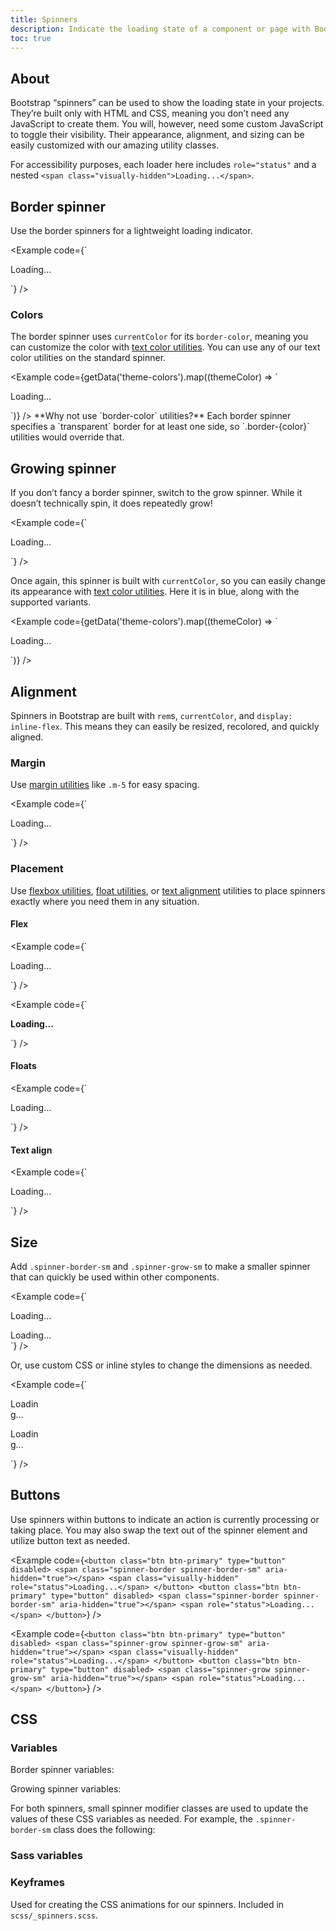 ```yaml
---
title: Spinners
description: Indicate the loading state of a component or page with Bootstrap spinners, built entirely with HTML, CSS, and no JavaScript.
toc: true
---
```



## About

Bootstrap “spinners” can be used to show the loading state in your projects. They’re built only with HTML and CSS, meaning you don’t need any JavaScript to create them. You will, however, need some custom JavaScript to toggle their visibility. Their appearance, alignment, and sizing can be easily customized with our amazing utility classes.

For accessibility purposes, each loader here includes `role="status"` and a nested `<span class="visually-hidden">Loading...</span>`.

<Callout name="info-prefersreducedmotion" />

## Border spinner

Use the border spinners for a lightweight loading indicator.

<Example code={`<div class="spinner-border" role="status">
    <span class="visually-hidden">Loading...</span>
  </div>`} />

### Colors

The border spinner uses `currentColor` for its `border-color`, meaning you can customize the color with [text color utilities][color]. You can use any of our text color utilities on the standard spinner.

<Example code={getData('theme-colors').map((themeColor) => `<div class="spinner-border text-${themeColor.name}" role="status">
    <span class="visually-hidden">Loading...</span>
  </div>`)} />

<Callout>
**Why not use `border-color` utilities?** Each border spinner specifies a `transparent` border for at least one side, so `.border-{color}` utilities would override that.
</Callout>

## Growing spinner

If you don’t fancy a border spinner, switch to the grow spinner. While it doesn’t technically spin, it does repeatedly grow!

<Example code={`<div class="spinner-grow" role="status">
    <span class="visually-hidden">Loading...</span>
  </div>`} />

Once again, this spinner is built with `currentColor`, so you can easily change its appearance with [text color utilities][color]. Here it is in blue, along with the supported variants.

<Example code={getData('theme-colors').map((themeColor) => `<div class="spinner-grow text-${themeColor.name}" role="status">
    <span class="visually-hidden">Loading...</span>
  </div>`)} />

## Alignment

Spinners in Bootstrap are built with `rem`s, `currentColor`, and `display: inline-flex`. This means they can easily be resized, recolored, and quickly aligned.

### Margin

Use [margin utilities][margin] like `.m-5` for easy spacing.

<Example code={`<div class="spinner-border m-5" role="status">
    <span class="visually-hidden">Loading...</span>
  </div>`} />

### Placement

Use [flexbox utilities][flex], [float utilities][float], or [text alignment][text] utilities to place spinners exactly where you need them in any situation.

#### Flex

<Example code={`<div class="d-flex justify-content-center">
    <div class="spinner-border" role="status">
      <span class="visually-hidden">Loading...</span>
    </div>
  </div>`} />

<Example code={`<div class="d-flex align-items-center">
    <strong role="status">Loading...</strong>
    <div class="spinner-border ms-auto" aria-hidden="true"></div>
  </div>`} />

#### Floats

<Example code={`<div class="clearfix">
    <div class="spinner-border float-end" role="status">
      <span class="visually-hidden">Loading...</span>
    </div>
  </div>`} />

#### Text align

<Example code={`<div class="text-center">
    <div class="spinner-border" role="status">
      <span class="visually-hidden">Loading...</span>
    </div>
  </div>`} />

## Size

Add `.spinner-border-sm` and `.spinner-grow-sm` to make a smaller spinner that can quickly be used within other components.

<Example code={`<div class="spinner-border spinner-border-sm" role="status">
    <span class="visually-hidden">Loading...</span>
  </div>
  <div class="spinner-grow spinner-grow-sm" role="status">
    <span class="visually-hidden">Loading...</span>
  </div>`} />

Or, use custom CSS or inline styles to change the dimensions as needed.

<Example code={`<div class="spinner-border" style="width: 3rem; height: 3rem;" role="status">
    <span class="visually-hidden">Loading...</span>
  </div>
  <div class="spinner-grow" style="width: 3rem; height: 3rem;" role="status">
    <span class="visually-hidden">Loading...</span>
  </div>`} />

## Buttons

Use spinners within buttons to indicate an action is currently processing or taking place. You may also swap the text out of the spinner element and utilize button text as needed.

<Example code={`<button class="btn btn-primary" type="button" disabled>
    <span class="spinner-border spinner-border-sm" aria-hidden="true"></span>
    <span class="visually-hidden" role="status">Loading...</span>
  </button>
  <button class="btn btn-primary" type="button" disabled>
    <span class="spinner-border spinner-border-sm" aria-hidden="true"></span>
    <span role="status">Loading...</span>
  </button>`} />

<Example code={`<button class="btn btn-primary" type="button" disabled>
    <span class="spinner-grow spinner-grow-sm" aria-hidden="true"></span>
    <span class="visually-hidden" role="status">Loading...</span>
  </button>
  <button class="btn btn-primary" type="button" disabled>
    <span class="spinner-grow spinner-grow-sm" aria-hidden="true"></span>
    <span role="status">Loading...</span>
  </button>`} />

## CSS

### Variables

<CSSVariables component="Spinners" className="spinner-{border|grow}" />

Border spinner variables:

<ScssDocs name="spinner-border-css-vars" file="scss/_spinners.scss" />

Growing spinner variables:

<ScssDocs name="spinner-grow-css-vars" file="scss/_spinners.scss" />

For both spinners, small spinner modifier classes are used to update the values of these CSS variables as needed. For example, the `.spinner-border-sm` class does the following:

<ScssDocs name="spinner-border-sm-css-vars" file="scss/_spinners.scss" />

### Sass variables

<ScssDocs name="spinner-variables" file="scss/_spinners.scss" />

### Keyframes

Used for creating the CSS animations for our spinners. Included in `scss/_spinners.scss`.

<ScssDocs name="spinner-border-keyframes" file="scss/_spinners.scss" />

<ScssDocs name="spinner-grow-keyframes" file="scss/_spinners.scss" />

[color]:   [[docsref:/utilities/colors]]
[flex]:    [[docsref:/utilities/flex]]
[float]:   [[docsref:/utilities/float]]
[margin]:  [[docsref:/utilities/margin]]
[text]:    [[docsref:/utilities/text]]
